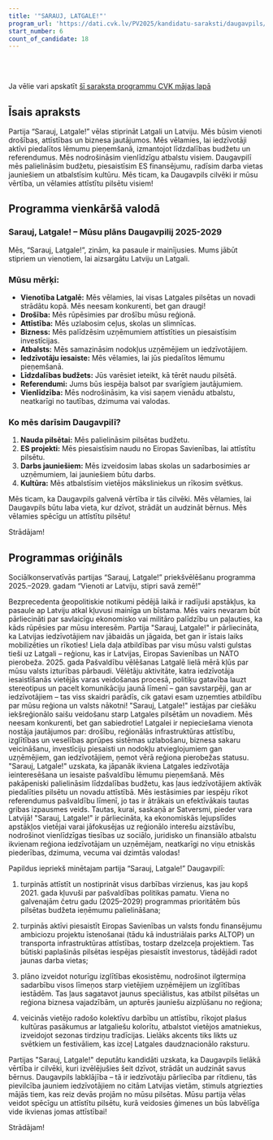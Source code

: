 ```yaml
---
title: '"SARAUJ, LATGALE!"'
program_url: 'https://dati.cvk.lv/PV2025/kandidatu-saraksti/daugavpils/sarauj-latgale'
start_number: 6
count_of_candidate: 18
---
```



<Badge text="Reģionālā drošība" variant="note" size="small" /> <Badge text="Iedzīvotāju iesaiste" variant="note" size="small" /> <Badge text="Ekonomiskā attīstība Latgalē" variant="note" size="small" /> <Badge text="Izglītības ekosistēma" variant="note" size="small" /> <Badge text="Latgaliešu kultūras atbalsts" variant="note" size="small" />

<br/><br/> 

<Card title='Šis ir mākslīga intelekta ģenerēts apraksts' icon='starlight'>
    Ja vēlie vari apskatīt <a href={frontmatter.program_url} target='_blank'>šī saraksta programmu CVK mājas lapā</a>
    </Card>

## Īsais apraksts

Partija “Sarauj, Latgale!” vēlas stiprināt Latgali un Latviju. Mēs būsim vienoti drošības, attīstības un biznesa jautājumos. Mēs vēlamies, lai iedzīvotāji aktīvi piedalītos lēmumu pieņemšanā, izmantojot līdzdalības budžetu un referendumus. Mēs nodrošināsim vienlīdzīgu atbalstu visiem. Daugavpilī mēs palielināsim budžetu, piesaistīsim ES finansējumu, radīsim darba vietas jauniešiem un atbalstīsim kultūru. Mēs ticam, ka Daugavpils cilvēki ir mūsu vērtība, un vēlamies attīstītu pilsētu visiem!

## Programma vienkāršā valodā

### Sarauj, Latgale! – Mūsu plāns Daugavpilij 2025-2029

Mēs, “Sarauj, Latgale!”, zinām, ka pasaule ir mainījusies. Mums jābūt stipriem un vienotiem, lai aizsargātu Latviju un Latgali.

### Mūsu mērķi:

*   **Vienotība Latgalē:** Mēs vēlamies, lai visas Latgales pilsētas un novadi strādātu kopā. Mēs neesam konkurenti, bet gan draugi!
*   **Drošība:** Mēs rūpēsimies par drošību mūsu reģionā.
*   **Attīstība:** Mēs uzlabosim ceļus, skolas un slimnīcas.
*   **Bizness:** Mēs palīdzēsim uzņēmumiem attīstīties un piesaistīsim investīcijas.
*   **Atbalsts:** Mēs samazināsim nodokļus uzņēmējiem un iedzīvotājiem.
*   **Iedzīvotāju iesaiste:** Mēs vēlamies, lai jūs piedalītos lēmumu pieņemšanā.
*   **Līdzdalības budžets:** Jūs varēsiet ieteikt, kā tērēt naudu pilsētā.
*   **Referendumi:** Jums būs iespēja balsot par svarīgiem jautājumiem.
*   **Vienlīdzība:** Mēs nodrošināsim, ka visi saņem vienādu atbalstu, neatkarīgi no tautības, dzimuma vai valodas.

### Ko mēs darīsim Daugavpilī?

1.  **Nauda pilsētai:** Mēs palielināsim pilsētas budžetu.
2.  **ES projekti:** Mēs piesaistīsim naudu no Eiropas Savienības, lai attīstītu pilsētu.
3.  **Darbs jauniešiem:** Mēs izveidosim labas skolas un sadarbosimies ar uzņēmumiem, lai jauniešiem būtu darbs.
4.  **Kultūra:** Mēs atbalstīsim vietējos māksliniekus un rīkosim svētkus.

Mēs ticam, ka Daugavpils galvenā vērtība ir tās cilvēki. Mēs vēlamies, lai Daugavpils būtu laba vieta, kur dzīvot, strādāt un audzināt bērnus. Mēs vēlamies spēcīgu un attīstītu pilsētu!

Strādājam!

## Programmas oriģināls

Sociālkonservatīvās partijas “Sarauj, Latgale!”
priekšvēlēšanu programma 2025.–2029. gadam
“Vienoti ar Latviju, stipri savā zemē!”

Bezprecedenta ģeopolitiskie notikumi pēdējā laikā ir radījuši apstākļus, ka pasaule ap Latviju atkal kļuvusi mainīga un bīstama. Mēs vairs nevaram būt pārliecināti par savlaicīgu ekonomisko vai militāro palīdzību un paļauties, ka kāds rūpēsies par mūsu interesēm.
Partija "Sarauj, Latgale!" ir pārliecināta, ka Latvijas iedzīvotājiem nav jābaidās un jāgaida, bet gan ir īstais laiks mobilizēties un rīkoties!
Liela daļa atbildības par visu mūsu valsti gulstas tieši uz Latgali – reģionu, kas ir Latvijas, Eiropas Savienības un NATO pierobeža. 2025. gada Pašvaldību vēlēšanas Latgalē lielā mērā kļūs par mūsu valsts izturības pārbaudi. Vēlētāju aktivitāte, katra iedzīvotāja iesaistīšanās vietējās varas veidošanas procesā, politiķu gatavība lauzt stereotipus un pacelt komunikāciju jaunā līmenī – gan savstarpēji, gan ar iedzīvotājiem – tas viss skaidri parādīs, cik gatavi esam uzņemties atbildību par mūsu reģiona un valsts nākotni!
"Sarauj, Latgale!" iestājas par ciešāku iekšreģionālo saišu veidošanu starp Latgales pilsētām un novadiem.
Mēs neesam konkurenti, bet gan sabiedrotie! Latgalei ir nepieciešama vienota nostāja jautājumos par: drošību, reģionālās infrastruktūras attīstību, izglītības un veselības aprūpes sistēmas uzlabošanu, biznesa sakaru veicināšanu, investīciju piesaisti un nodokļu atvieglojumiem gan uzņēmējiem, gan iedzīvotājiem, ņemot vērā reģiona pierobežas statusu.
"Sarauj, Latgale!" uzskata, ka jāpanāk ikviena Latgales iedzīvotāja ieinteresēšana un iesaiste pašvaldību lēmumu pieņemšanā.
Mēs pakāpeniski palielināsim līdzdalības budžetu, kas ļaus iedzīvotājiem aktīvāk piedalīties pilsētu un novadu attīstībā. Mēs iestāsimies par iespēju rīkot referendumus pašvaldību līmenī, jo tas ir ātrākais un efektīvākais tautas gribas izpausmes veids. Tautas, kurai, saskaņā ar Satversmi, pieder vara Latvijā!
"Sarauj, Latgale!" ir pārliecināta, ka ekonomiskās lejupslīdes apstākļos vietējai varai jāfokusējas uz reģionālo interešu aizstāvību, nodrošinot vienlīdzīgas tiesības uz sociālo, juridisko un finansiālo atbalstu ikvienam reģiona iedzīvotājam un uzņēmējam, neatkarīgi no viņu etniskās piederības, dzimuma, vecuma vai dzimtās valodas!

Papildus iepriekš minētajam partija “Sarauj, Latgale!” Daugavpilī:

1) turpinās attīstīt un nostiprināt visus darbības virzienus, kas jau kopš 2021. gada kļuvuši par pašvaldības politikas pamatu. Viena no galvenajām četru gadu (2025–2029) programmas prioritātēm būs pilsētas budžeta ieņēmumu palielināšana;

2) turpinās aktīvi piesaistīt Eiropas Savienības un valsts fondu finansējumu ambiciozu projektu īstenošanai (tādu kā industriālais parks ALTOP) un transporta infrastruktūras attīstības, tostarp dzelzceļa projektiem. Tas būtiski paplašinās pilsētas iespējas piesaistīt investorus, tādējādi radot jaunas darba vietas;

3) plāno izveidot noturīgu izglītības ekosistēmu, nodrošinot ilgtermiņa sadarbību visos līmeņos starp vietējiem uzņēmējiem un izglītības iestādēm. Tas ļaus sagatavot jaunus speciālistus, kas atbilst pilsētas un reģiona biznesa vajadzībām, un apturēs jauniešu aizplūšanu no reģiona;

4) veicinās vietējo radošo kolektīvu darbību un attīstību, rīkojot plašus kultūras pasākumus ar latgaliešu kolorītu, atbalstot vietējos amatniekus, izveidojot sezonas tirdziņu tradīcijas. Lielāks akcents tiks likts uz svētkiem un festivāliem, kas izceļ Latgales daudznacionālo raksturu.

Partijas "Sarauj, Latgale!" deputātu kandidāti uzskata, ka Daugavpils lielākā vērtība ir cilvēki, kuri izvēlējušies šeit dzīvot, strādāt un audzināt savus bērnus. Daugavpils labklājība – tā ir iedzīvotāju pārliecība par rītdienu, tās pievilcība jauniem iedzīvotājiem no citām Latvijas vietām, stimuls atgriezties mājās tiem, kas reiz devās projām no mūsu pilsētas. Mūsu partija vēlas veidot spēcīgu un attīstītu pilsētu, kurā veidosies ģimenes un būs labvēlīga vide ikvienas jomas attīstībai!

Strādājam!

